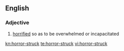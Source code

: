 ==English==
===Adjective===
{{en-adj}}
# [[horrified]] so as to be overwhelmed or incapacitated

[[kn:horror-struck]]
[[te:horror-struck]]
[[vi:horror-struck]]
